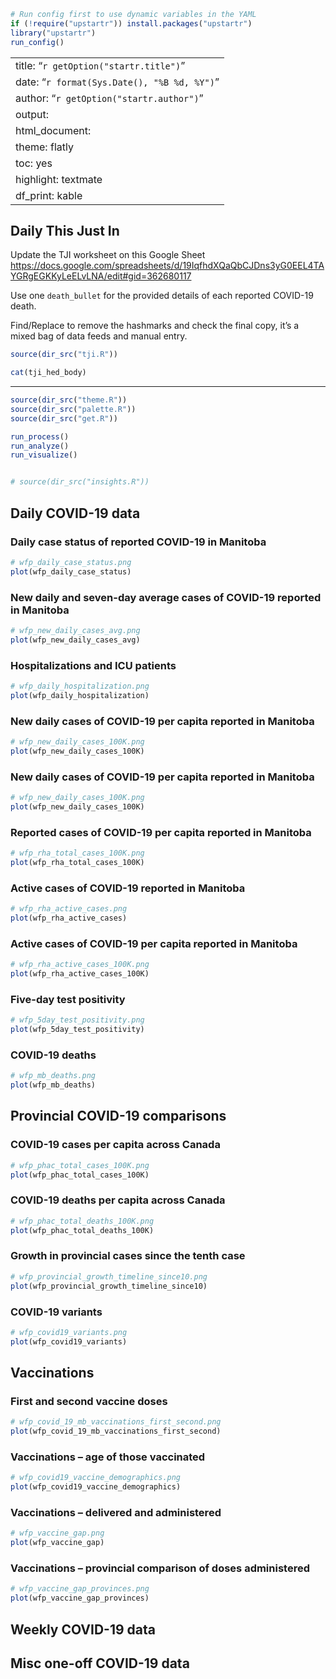 ```r
# Run config first to use dynamic variables in the YAML
if (!require("upstartr")) install.packages("upstartr")
library("upstartr")
run_config()
```
---
title: "`r getOption("startr.title")`"
date: "`r format(Sys.Date(), "%B %d, %Y")`"
author: "`r getOption("startr.author")`"
output: 
  html_document: 
    theme: flatly
    toc: yes
    highlight: textmate
    df_print: kable
---


## Daily This Just In

Update the TJI worksheet on this Google Sheet
[https://docs.google.com/spreadsheets/d/19IqfhdXQaQbCJDns3yG0EEL4TAYGRgEGKKyLeELvLNA/edit#gid=362680117](TJI worksheet)

Use one `death_bullet` for the provided details of each reported COVID-19 death. 

Find/Replace to remove the hashmarks and check the final copy, it's a mixed bag of data feeds and manual entry. 


```r
source(dir_src("tji.R"))
```

```r
cat(tji_hed_body)
```

----------

```r

source(dir_src("theme.R"))
source(dir_src("palette.R"))
source(dir_src("get.R"))

run_process()
run_analyze()
run_visualize()


# source(dir_src("insights.R"))

```


## Daily COVID-19 data

### Daily case status of reported COVID-19 in Manitoba
```r
# wfp_daily_case_status.png
plot(wfp_daily_case_status)

```


### New daily and seven-day average cases of COVID-19 reported in Manitoba
```r
# wfp_new_daily_cases_avg.png
plot(wfp_new_daily_cases_avg)
```


### Hospitalizations and ICU patients
```r
# wfp_daily_hospitalization.png
plot(wfp_daily_hospitalization)
```



### New daily cases of COVID-19 per capita reported in Manitoba
```r
# wfp_new_daily_cases_100K.png
plot(wfp_new_daily_cases_100K)
```


### New daily cases of COVID-19 per capita reported in Manitoba
```r
# wfp_new_daily_cases_100K.png
plot(wfp_new_daily_cases_100K)
```

### Reported cases of COVID-19 per capita reported in Manitoba
```r
# wfp_rha_total_cases_100K.png
plot(wfp_rha_total_cases_100K)
```


### Active cases of COVID-19 reported in Manitoba
```r
# wfp_rha_active_cases.png
plot(wfp_rha_active_cases)
```


### Active cases of COVID-19 per capita reported in Manitoba
```r
# wfp_rha_active_cases_100K.png
plot(wfp_rha_active_cases_100K)
```


### Five-day test positivity
```r
# wfp_5day_test_positivity.png
plot(wfp_5day_test_positivity)
```


### COVID-19 deaths
```r
# wfp_mb_deaths.png
plot(wfp_mb_deaths)
```

## Provincial COVID-19 comparisons

### COVID-19 cases per capita across Canada
```r
# wfp_phac_total_cases_100K.png
plot(wfp_phac_total_cases_100K)
```

### COVID-19 deaths per capita across Canada
```r
# wfp_phac_total_deaths_100K.png
plot(wfp_phac_total_deaths_100K)
```

### Growth in provincial cases since the tenth case
```r
# wfp_provincial_growth_timeline_since10.png
plot(wfp_provincial_growth_timeline_since10)
```

### COVID-19 variants
```r
# wfp_covid19_variants.png
plot(wfp_covid19_variants)
```


## Vaccinations


### First and second vaccine doses
```r
# wfp_covid_19_mb_vaccinations_first_second.png
plot(wfp_covid_19_mb_vaccinations_first_second)
```

### Vaccinations -- age of those vaccinated
```r
# wfp_covid19_vaccine_demographics.png
plot(wfp_covid19_vaccine_demographics)
```

### Vaccinations -- delivered and administered
```r
# wfp_vaccine_gap.png
plot(wfp_vaccine_gap)
```

### Vaccinations -- provincial comparison of doses administered
```r
# wfp_vaccine_gap_provinces.png
plot(wfp_vaccine_gap_provinces)
```

## Weekly COVID-19 data



## Misc one-off COVID-19 data


